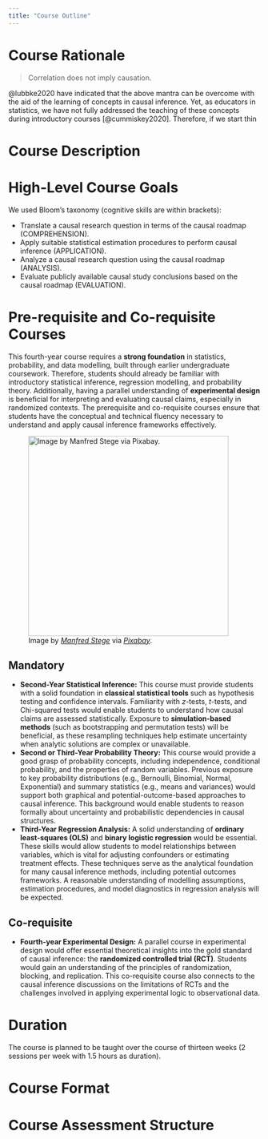 ```yaml
---
title: "Course Outline"
---
```


# Course Rationale

> Correlation does not imply causation.

@lubbke2020 have indicated that the above mantra can be overcome with the aid of the learning of concepts in causal inference. Yet, as educators in statistics, we have not fully addressed the teaching of these concepts during introductory courses [@cummiskey2020]. Therefore, if we start thin

# Course Description

# High-Level Course Goals

We used Bloom’s taxonomy (cognitive skills are within brackets):

- Translate a causal research question in terms of the causal roadmap (COMPREHENSION).
- Apply suitable statistical estimation procedures to perform causal inference (APPLICATION).
- Analyze a causal research question using the causal roadmap (ANALYSIS).
- Evaluate publicly available causal study conclusions based on the causal roadmap (EVALUATION).

# Pre-requisite and Co-requisite Courses

This fourth-year course requires a **strong foundation** in statistics, probability, and data modelling, built through earlier undergraduate coursework. Therefore, students should already be familiar with introductory statistical inference, regression modelling, and probability theory. Additionally, having a parallel understanding of **experimental design** is beneficial for interpreting and evaluating causal claims, especially in randomized contexts. The prerequisite and co-requisite courses ensure that students have the conceptual and technical fluency necessary to understand and apply causal inference frameworks effectively.

![Image by [*Manfred Stege*](https://pixabay.com/users/manfredsteger-1848497/) via [*Pixabay*](https://pixabay.com/vectors/pixel-cells-pixel-network-3704044/).](img/network){width="400"}

## Mandatory

- **Second-Year Statistical Inference:** This course must provide students with a solid foundation in **classical statistical tools** such as hypothesis testing and confidence intervals. Familiarity with $z$-tests, $t$-tests, and Chi-squared tests would enable students to understand how causal claims are assessed statistically. Exposure to **simulation-based methods** (such as bootstrapping and permutation tests) will be beneficial, as these resampling techniques help estimate uncertainty when analytic solutions are complex or unavailable.
- **Second or Third-Year Probability Theory:** This course would provide a good grasp of probability concepts, including independence, conditional probability, and the properties of random variables. Previous exposure to key probability distributions (e.g., Bernoulli, Binomial, Normal, Exponential) and summary statistics (e.g., means and variances) would support both graphical and potential-outcome-based approaches to causal inference. This background would enable students to reason formally about uncertainty and probabilistic dependencies in causal structures.
- **Third-Year Regression Analysis:** A solid understanding of **ordinary least-squares (OLS)** and **binary logistic regression** would be essential. These skills would allow students to model relationships between variables, which is vital for adjusting confounders or estimating treatment effects. These techniques serve as the analytical foundation for many causal inference methods, including potential outcomes frameworks. A reasonable understanding of modelling assumptions, estimation procedures, and model diagnostics in regression analysis will be expected.

## Co-requisite

- **Fourth-year Experimental Design:** A parallel course in experimental design would offer essential theoretical insights into the gold standard of causal inference: the **randomized controlled trial (RCT)**. Students would gain an understanding of the principles of randomization, blocking, and replication. This co-requisite course also connects to the causal inference discussions on the limitations of RCTs and the challenges involved in applying experimental logic to observational data.

# Duration

The course is planned to be taught over the course of thirteen weeks (2 sessions per week with 1.5 hours as duration).

# Course Format {#sec-course-format}

# Course Assessment Structure {#sec-course-assessment}
